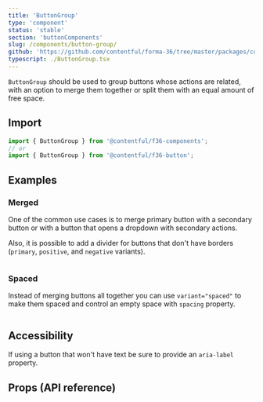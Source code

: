 ```yaml
---
title: 'ButtonGroup'
type: 'component'
status: 'stable'
section: 'buttonComponents'
slug: /components/button-group/
github: 'https://github.com/contentful/forma-36/tree/master/packages/components/button/src/ButtonGroup'
typescript: ./ButtonGroup.tsx
---
```


`ButtonGroup` should be used to group buttons whose actions are related, with an option to merge them together or split them with an equal amount of free space.

## Import

```js static=true
import { ButtonGroup } from '@contentful/f36-components';
// or
import { ButtonGroup } from '@contentful/f36-button';
```

## Examples

### Merged

One of the common use cases is to merge primary button with a secondary button or with a button that opens a dropdown with secondary actions.

Also, it is possible to add a divider for buttons that don't have borders (`primary`, `positive`, and `negative` variants).

```jsx file=../../examples/ButtonGroupMergedExample.tsx

```

### Spaced

Instead of merging buttons all together you can use `variant="spaced"` to make them spaced and control an empty space with `spacing` property.

```jsx file=../../examples/ButtonGroupSpacedExample.tsx

```

## Accessibility

If using a button that won't have text be sure to provide an `aria-label` property.

## Props (API reference)

<Props of="ButtonGroup" />
